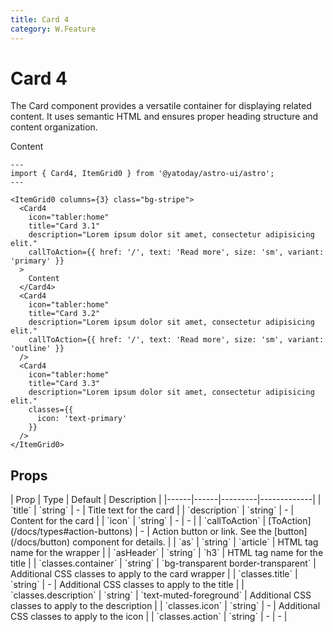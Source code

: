 ```yaml
---
title: Card 4
category: W.Feature
---
```



# Card 4

The Card component provides a versatile container for displaying related content. It uses semantic HTML and ensures proper heading structure and content organization.

<div className="space-y-12">
  <Demo title="">
    <ItemGrid0 columns={3} class="bg-stripe">
      <Card4
        icon="tabler:home"
        title="Card 3.1"
        description="Lorem ipsum dolor sit amet, consectetur adipisicing elit."
        callToAction={{ href: '/', text: 'Read more', size: 'sm', variant: 'primary' }}
      >
        Content
      </Card4>
      <Card4
        icon="tabler:home"
        title="Card 3.2"
        description="Lorem ipsum dolor sit amet, consectetur adipisicing elit. Lorem ipsum dolor sit amet, consectetur adipisicing elit."
        callToAction={{ href: '/', text: 'Read more', size: 'sm', variant: 'outline' }}
      />
      <Card4 
        icon="tabler:home"
        title="Card 3.3"
        description="Lorem ipsum dolor sit amet, consectetur adipisicing elit."
        classes={{
          icon: 'text-primary'
        }}
      />
    </ItemGrid0>
  </Demo>
</div>

```astro
---
import { Card4, ItemGrid0 } from '@yatoday/astro-ui/astro';
---

<ItemGrid0 columns={3} class="bg-stripe">
  <Card4
    icon="tabler:home"
    title="Card 3.1"
    description="Lorem ipsum dolor sit amet, consectetur adipisicing elit."
    callToAction={{ href: '/', text: 'Read more', size: 'sm', variant: 'primary' }}
  >
    Content
  </Card4>
  <Card4
    icon="tabler:home"
    title="Card 3.2"
    description="Lorem ipsum dolor sit amet, consectetur adipisicing elit."
    callToAction={{ href: '/', text: 'Read more', size: 'sm', variant: 'outline' }}
  />
  <Card4 
    icon="tabler:home"
    title="Card 3.3"
    description="Lorem ipsum dolor sit amet, consectetur adipisicing elit."
    classes={{
      icon: 'text-primary'
    }}
  />
</ItemGrid0>
```

## Props

<div className="overflow-x-auto">
  <div className="min-w-xl">
    | Prop | Type | Default | Description |
    |------|------|---------|-------------| 
    | `title` | `string` | - | Title text for the card | | `description` | `string` | - | Content for the card |
    | `icon` | `string` | - | - |
    | `callToAction` | [ToAction](/docs/types#action-buttons) | - | Action button or link. See the [button](/docs/button) component for details.  |
    | `as` | `string` | `article` | HTML tag name for the wrapper |
    | `asHeader` | `string` | `h3` | HTML tag name for the title |
    | `classes.container` | `string` | `bg-transparent border-transparent` | Additional CSS classes to apply to the card wrapper |
    | `classes.title` | `string` | - | Additional CSS classes to apply to the title |
    | `classes.description` | `string` | `text-muted-foreground` | Additional CSS classes to apply to the description |
    | `classes.icon` | `string` | - | Additional CSS classes to apply to the icon |
    | `classes.action` | `string` | - | - |
  </div>
</div>
